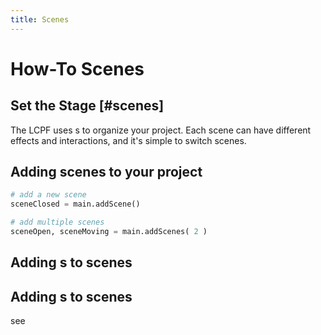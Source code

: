 ```yaml
---
title: Scenes
---
```


# How-To Scenes

## Set the Stage [#scenes]
The LCPF uses <Term name="Scene"/>s to organize your project.  Each scene can have different effects and interactions, and it's simple to switch scenes.


## Adding scenes to your project

```python
# add a new scene
sceneClosed = main.addScene() 

# add multiple scenes
sceneOpen, sceneMoving = main.addScenes( 2 ) 
```

## Adding <Term name="Rule"/>s to scenes

## Adding <Term name="Pattern"/>s to scenes

see <Term name="Scene"/>